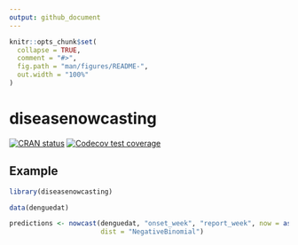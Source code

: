 ```yaml
---
output: github_document
---
```


<!-- README.md is generated from README.Rmd. Please edit that file -->

```r
knitr::opts_chunk$set(
  collapse = TRUE,
  comment = "#>",
  fig.path = "man/figures/README-",
  out.width = "100%"
)
```

# diseasenowcasting

<!-- badges: start -->
[![CRAN status](https://www.r-pkg.org/badges/version/diseasenowcasting)](https://CRAN.R-project.org/package=diseasenowcasting)
[![Codecov test coverage](https://codecov.io/gh/RodrigoZepeda/diseasenowcasting/graph/badge.svg)](https://app.codecov.io/gh/RodrigoZepeda/diseasenowcasting)
<!-- badges: end -->

## Example

```r
library(diseasenowcasting)

data(denguedat)

predictions <- nowcast(denguedat, "onset_week", "report_week", now = as.Date("1990-10-01"),
                       dist = "NegativeBinomial")
```

